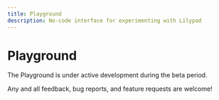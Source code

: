 ```yaml
---
title: Playground
description: No-code interface for experimenting with Lilypad
---
```


# Playground

<Warning>
  The Playground is under active development during the beta period.
  
  Any and all feedback, bug reports, and feature requests are welcome!
</Warning>
